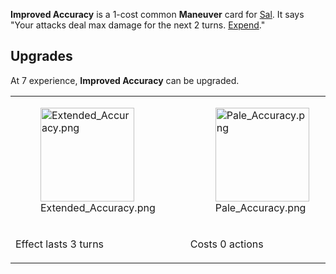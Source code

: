 {{Card
|rarity = Common
|decktype = Battle
|cardtype = Maneuver
|character = Sal
|keywords = [[Expend]]
|upgradeable = Yes
|expreq = 7
|upgrade1 = Extended Accuracy
|upgrade2 = Pale Accuracy}}
{{Quote|I don't think that target is regulation size.}}
'''Improved Accuracy''' is a 1-cost common '''Maneuver''' card for [[Sal]]. It says "Your attacks deal max damage for the next 2 turns. [[Expend]]."

==Upgrades==
At 7 experience, '''Improved Accuracy''' can be upgraded.
{| class="wikitable" style="text-align:center"
|-
|[[File:Extended Accuracy.png|150px]]
|[[File:Pale Accuracy.png|150px]]
|-
!Effect lasts 3 turns
!Costs 0 actions
|}
